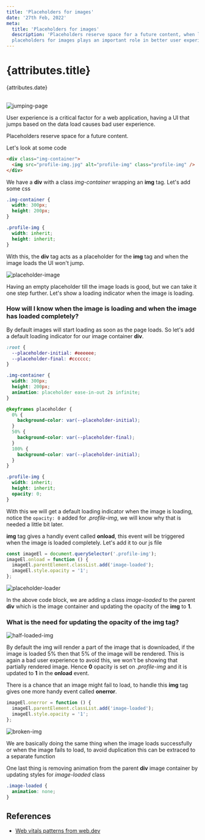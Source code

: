 ```yaml
---
title: 'Placeholders for images'
date: '27th Feb, 2022'
meta:
  title: 'Placeholders for images'
  description: 'Placeholders reserve space for a future content, when loading larger images, 
  placeholders for images plays an important role in better user experience.'
---
```



# {attributes.title}

{attributes.date}

<br />

<img src={jumpingPage} alt='jumping-page' />

User experience is a critical factor for a web application,
having a UI that jumps based on the data load causes bad user experience.

Placeholders reserve space for a future content.

Let's look at some code

```html
<div class="img-container">
  <img src="profile-img.jpg" alt="profile-img" class="profile-img" />
</div>
```

We have a **div** with a class _img-container_ wrapping an **img** tag. Let's add some css

```css
.img-container {
  width: 300px;
  height: 200px;
}

.profile-img {
  width: inherit;
  height: inherit;
}
```

With this, the **div** tag acts as a placeholder for the **img** tag and when the image loads the UI won't jump.

<img src={placeholderImage} alt='placeholder-image' />

Having an empty placeholder till the image loads is good, but we can take it one step further.
Let's show a loading indicator when the image is loading.

### How will I know when the image is loading and when the image has loaded completely?

By default images will start loading as soon as the page loads. So let's add a default loading indicator for our
image container **div**.

```css
:root {
  --placeholder-initial: #eeeeee;
  --placeholder-final: #cccccc;
}

.img-container {
  width: 300px;
  height: 200px;
  animation: placeholder ease-in-out 2s infinite;
}

@keyframes placeholder {
  0% {
    background-color: var(--placeholder-initial);
  }
  50% {
    background-color: var(--placeholder-final);
  }
  100% {
    background-color: var(--placeholder-initial);
  }
}

.profile-img {
  width: inherit;
  height: inherit;
  opacity: 0;
}
```

With this we will get a default loading indicator when the image is loading, notice the `opacity: 0` added
for _.profile-img_, we will know why that is needed a little bit later.

**img** tag gives a handly event called **onload**, this event will be triggered when the image is loaded completely.
Let's add it to our js file

```js
const imageEl = document.querySelector('.profile-img');
imageEl.onload = function () {
  imageEl.parentElement.classList.add('image-loaded');
  imageEl.style.opacity = '1';
};
```

<img src={placeholderLoader} alt='placeholder-loader' />

In the above code block, we are adding a class _image-loaded_ to the parent **div** which is the image container and updating the
opacity of the **img** to **1**.

### What is the need for updating the opacity of the img tag?

<img src={halfLoaded} alt='half-loaded-img' />

By default the img will render a part of the image that is downloaded, if the image is loaded 5% then that 5% of the image will be rendered.
This is again a bad user experience to avoid this, we won't be showing that partially rendered image. Hence **0** opacity is set on _.profile-img_
and it is updated to **1** in the **onload** event.

There is a chance that an image might fail to load, to handle this **img** tag gives one more handy event called **onerror**.

```js
imageEl.onerror = function () {
  imageEl.parentElement.classList.add('image-loaded');
  imageEl.style.opacity = '1';
};
```

<img src={brokenImage} alt='broken-img' />

We are basically doing the same thing when the image loads successfully or when the image fails to load,
to avoid duplication this can be extraced to a separate function

One last thing is removing animation from the parent **div** image container by updating styles for _image-loaded_ class

```css
.image-loaded {
  animation: none;
}
```

## References

<ul>
  <li>
    <a href='https://web.dev/patterns/web-vitals-patterns/'>
      Web vitals patterns from web.dev
    </a>
  </li>
</ul>
